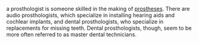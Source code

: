 a prosthologist is someone skilled in the making of [[prosthesis|prostheses]].  There are audio prosthologists, which specialize in installing hearing aids and cochlear implants, and dental prosthologists, who specialize in replacements for missing teeth.  Dental prosthologists, though, seem to be more often referred to as master dental technicians.

{{wikify}}